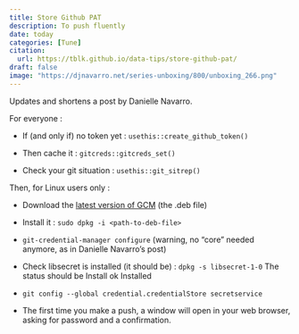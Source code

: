 ```yaml
---
title: Store Github PAT
description: To push fluently
date: today
categories: [Tune]
citation: 
  url: https://tblk.github.io/data-tips/store-github-pat/ 
draft: false
image: "https://djnavarro.net/series-unboxing/800/unboxing_266.png"
---
```


Updates and shortens a post by Danielle Navarro.

For everyone :

-   If (and only if) no token yet : `usethis::create_github_token()`

-   Then cache it : `gitcreds::gitcreds_set()`

-   Check your git situation : `usethis::git_sitrep()`

Then, for Linux users only :

-   Download the [latest version of GCM](https://github.com/git-ecosystem/git-credential-manager/releases/tag/v2.1.2) (the .deb file)

- Install it : `sudo dpkg -i <path-to-deb-file>`

- `git-credential-manager configure` (warning, no "core" needed anymore, as in Danielle Navarro's post)

- Check libsecret is installed (it should be) : `dpkg -s libsecret-1-0` The status should be Install ok Installed

- `git config --global credential.credentialStore secretservice`

- The first time you make a push, a window will open in your web browser, asking for password and a confirmation.
